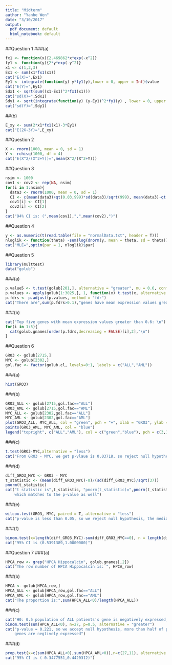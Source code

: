 ```yaml
---
title: "Midterm"
author: "Yanhe Wen"
date: "3/10/2017"
output:
  pdf_document: default
  html_notebook: default
---
```


##Question 1
###(a)
```r
fx1 <- function(x){2.469862*x*exp(-x^2)}
fy1 <- function(y){2*y*exp(-y^2)}
x1 <- c(1,2,3)
Ex1 <- sum(x1*fx1(x1))
cat("E(X)=",Ex1)
Ey1 <- integrate(function(y) y*fy1(y),lower = 0, upper = Inf)$value
cat("E(Y)=",Ey1)
Sdx1 <- sqrt(sum((x1-Ex1)^2*fx1(x1)))
cat("sd(X)=",Sdx1)
Sdy1 <- sqrt(integrate(function(y) (y-Ey1)^2*fy1(y) , lower = 0, upper = Inf)$value)
cat("sd(Y)=",Sdy1)
```
##(b)
```r
E_xy <- sum(2*x1*fx1(x1)-3*Ey1)
cat("E(2X-3Y)=",E_xy)
```

##Question 2
```r
X <- rnorm(1000, mean = 0, sd = 1)
Y <- rchisq(1000, df = 4)
cat("E(X^2/(X^2+Y))=",mean(X^2/(X^2+Y)))
```

##Question 3
```r
nsim <- 1000
cov1 <- cov2 <- rep(NA, nsim)
for(i in 1:nsim){
  data3 <- rnorm(1000, mean = 0, sd = 1)
  CI <- c(mean(data3)+qt(0.03,999)*sd(data3)/sqrt(999), mean(data3)-qt(0.03,999)*sd(data3)/sqrt(999))
  cov1[i] <- CI[1]
  cov2[i] <- CI[2]
}
cat("94% CI is: (",mean(cov1),",",mean(cov2),")")

```

##Question 4
```r
y <- as.numeric(t(read.table(file = "normalData.txt", header = T)))
nloglik <- function(theta) -sum(log(dnorm(y, mean = theta, sd = theta)))
cat("MLE=",optim(par = 1, nloglik)$par)
```

##Question 5
```r
library(multtest)
data("golub")
```
###(a)
```r
p.value5 <- t.test(golub[201,], alternative = "greater", mu = 0.6, conf.level = 0.9)$p.value
p.values <- apply(golub[1:3025,], 1, function(x) t.test(x, alternative = "greater", mu = 0.6, conf.level = 0.9)$p.value)
p.fdrs <- p.adjust(p.values, method = "fdr")
cat("There are",sum(p.fdrs>0.1),"genes have mean expression values greater than 0.6")
```
###(b)
```r
cat("Top five genes with mean expression values greater than 0.6: \n")
for(i in 1:5){
  cat(golub.gnames[order(p.fdrs,decreasing = FALSE)[i],2],"\n")
}
```

##Question 6
```r
GRO3 <- golub[2715,]
MYC <- golub[2302,]
gol.fac <- factor(golub.cl, levels=0:1, labels = c("ALL","AML"))
```
###(a)
```r
hist(GRO3)
```
###(b)
```r
GRO3_ALL <- golub[2715,gol.fac=="ALL"]
GRO3_AML <- golub[2715,gol.fac=="AML"]
MYC_ALL <- golub[2302,gol.fac=="ALL"]
MYC_AML <- golub[2302,gol.fac=="AML"]
plot(GRO3_ALL, MYC_ALL, col = "green", pch = "+", xlab = "GRO3", ylab = "MYC", ylim = range(-1.6,1.6), xlim = range(-2,1))
points(GRO3_AML, MYC_AML, col = "blue")
legend("topright", c("ALL","AML"), col = c("green","blue"), pch = c(3,1))
```
###(c)
```r
t.test(GRO3-MYC,alternative = "less")
cat("From GRO3 - MYC, we get p-vlaue is 0.03718, so reject null hypothesis, GRO3 < MYC")
```
###(d)
```r
diff_GRO3_MYC <- GRO3 - MYC
t_statistic <- (mean(diff_GRO3_MYC)-0)/(sd(diff_GRO3_MYC)/sqrt(37))
pnorm(t_statistic)
cat("t statistic is",t_statistic, "pnorm(t_statistic)=",pnorm(t_statistic),"
    which matches to the p-value as well")
```

###(e)
```r
wilcox.test(GRO3, MYC, paired = T, alternative = "less")
cat("p-value is less than 0.05, so we reject null hypothesis, the median difference is less than 0")
```
###(f)
```r
binom.test(x=length(diff_GRO3_MYC)-sum(diff_GRO3_MYC==0), n = length(diff_GRO3_MYC), p = 0.5, alternative = "greater", conf.level = 0.95)
cat("95% CI is (0.5391389,1.0000000)")
```


##Question 7
###(a)
```r
HPCA_row <- grep("HPCA Hippocalcin", golub.gnames[,2])
cat("The row number of HPCA Hippocalcin is: ", HPCA_row)
```
###(b)
```r
HPCA <- golub[HPCA_row,]
HPCA_ALL <- golub[HPCA_row,gol.fac=="ALL"]
HPCA_AML <- golub[HPCA_row,gol.fac=="AML"]
cat("The proportion is:",sum(HPCA_ALL<0)/length(HPCA_ALL))
```
###(c)
```r
cat("H0: 0.5 population of ALL patients's gene is negatively expressed; H1: >0.5")
binom.test(sum(HPCA_ALL<0), n=27, p=0.5, alternative = "greater")
cat("p-value = 0.221, so we accept null hypothesis, more than half of population of
    genes are negtively expressed")
```
###(d)
```r
prop.test(x=c(sum(HPCA_ALL<0),sum(HPCA_AML<0)),n=c(27,11), alternative = "two.sided")
cat("95% CI is (-0.3477551,0.4420312)")
```